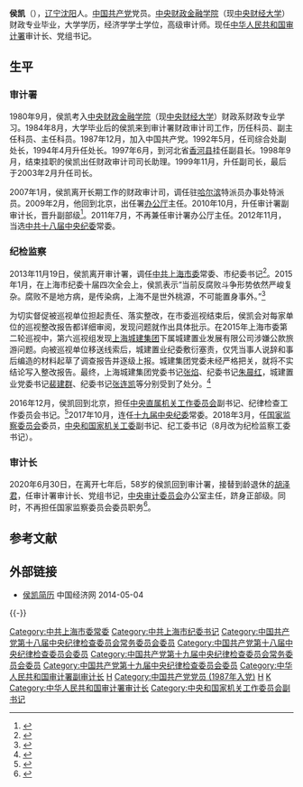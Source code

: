 {{Infobox Officeholder
|name              = 侯凯
|original_name     = 
|honorific-suffix  = 
|image = 
|imagesize         = 
|smallimage        = 
|caption           = 
|office1       = {{中国国徽}}[[中华人民共和国审计署|中华人民共和国审计署]]审计长
|term_start1 = 2020年6月30日
|term_end1  = 
|predecessor1  = [[胡泽君|胡泽君]]
|successor1         = 
|sex = 男
|native place = [[辽宁省|辽宁省]][[沈阳市|沈阳市]]
|birth_date =  {{Birth year and age|1962|4}}
|birth_place   = {{CHN}}[[辽宁省|辽宁省]][[沈阳市|沈阳市]]
|death_date   = 
|death_place       = 
|nationality       = {{PRC}}
|spouse            = 
|party             = {{CPC}}
|children          = 
|alma_mater = [[中央财经大学|中央财经大学]]
|occupation        = 官员
|profession        = 财政
|signature         = 
|website           = 
}}
'''侯凯'''（{{bd|1962年|4月||catIdx=H侯}}），[[辽宁|辽宁]][[沈阳|沈阳]]人。[[中国共产党|中国共产党]]党员。[[中央财经大学|中央财政金融学院]]（现[[中央财经大学|中央财经大学]]）财政专业毕业，大学学历，经济学学士学位，高级审计师。现任[[中华人民共和国审计署|中华人民共和国审计署]]审计长、党组书记。

== 生平 ==
=== 审计署 ===
1980年9月，侯凯考入[[中央财经大学|中央财政金融学院]]（现[[中央财经大学|中央财经大学]]）财政系财政专业学习。1984年8月，大学毕业后的侯凯来到审计署财政审计司工作，历任科员、副主任科员、主任科员。1987年12月，加入中国共产党。1992年5月，任司综合处副处长，1994年4月升任处长。1997年6月，到河北省[[香河县|香河县]]挂任副县长。1998年9月，结束挂职的侯凯出任财政审计司司长助理。1999年11月，升任副司长，最后于2003年2月升任司长。

2007年1月，侯凯离开长期工作的财政审计司，调任驻[[哈尔滨|哈尔滨]]特派员办事处特派员。2009年2月，他回到北京，出任署[[办公厅|办公厅]]主任。2010年10月，升任审计署副审计长，晋升副部级<ref>{{cite web |accessdate=2013-05-01 |url=http://news.sina.com.cn/c/2010-10-09/064518204704s.shtml |title=侯凯任审计署副审计长 |publisher=[[新浪网|新浪网]] |archive-date=2020-07-09 |archive-url=https://web.archive.org/web/20200709163459/http://news.sina.com.cn/c/2010-10-09/064518204704s.shtml |dead-url=no }}</ref>。2011年7月，不再兼任审计署办公厅主任。2012年11月，当选[[中国共产党第十八届中央纪律检查委员会|中共十八届中央纪委]]常委。

=== 纪检监察 ===
2013年11月19日，侯凯离开审计署，调任[[中共上海市委|中共上海市委]]常委、市纪委书记<ref>{{cite web |accessdate = 2013-11-21 |url = http://www.nbd.com.cn/articles/2013-11-21/789498.html |title = 三中全会后上海领导班调整：侯凯执掌上海市纪委 |publisher = [[每经网|每经网]] |archive-date = 2020-07-09 |archive-url = https://web.archive.org/web/20200709151341/http://www.nbd.com.cn/articles/2013-11-21/789498.html |dead-url = no }}</ref>。2015年1月，在上海市纪委十届四次全会上，侯凯表示“当前反腐败斗争形势依然严峻复杂。腐败不是地方病，是传染病，上海不是世外桃源，不可能置身事外。”<ref>{{Cite web|title=担任上海市纪委书记三年多，侯凯留下了哪些“金句”|url=https://www.jfdaily.com/news/detail?id=39509|accessdate=2020-06-30|author=木石|date=2016-12-17|format=|publisher=上观新闻|language=|archive-date=2020-07-09|archive-url=https://web.archive.org/web/20200709152158/https://www.jfdaily.com/news/detail?id=39509|dead-url=no}}</ref>

为切实督促被巡视单位担起责任、落实整改，在市委巡视结束后，侯凯会对每家单位的巡视整改报告都详细审阅，发现问题就作出具体批示。在2015年上海市委第二轮巡视中，第六巡视组发现[[上海城建集团|上海城建集团]]下属城建置业发展有限公司涉嫌公款旅游问题。向被巡视单位移送线索后，城建置业纪委敷衍塞责，仅凭当事人说辞和事后编造的材料起草了调查报告并逐级上报。城建集团党委未经严格把关，就将不实结论写入整改报告。最终，上海城建集团党委书记[[张焰|张焰]]、纪委书记[[朱晨红|朱晨红]]，城建置业党委书记[[裴建群|裴建群]]、纪委书记[[张连凯|张连凯]]等分别受到了处分。<ref>{{Cite web|title=上海纪委书记的调整，是两位代表人物的交接|url=https://www.sohu.com/a/121905372_391474|accessdate=2020-06-30|author=|date=2016-12-18|format=|publisher=搜狐|language=|archive-date=2020-07-09|archive-url=https://web.archive.org/web/20200709153045/https://www.sohu.com/a/121905372_391474|dead-url=no}}</ref>

2016年12月，侯凯回到北京，担任[[中央直属机关工作委员会|中央直属机关工作委员会]]副书记、纪律检查工作委员会书记。<ref>{{cite web |url=http://news.sina.com.cn/c/nd/2016-12-17/doc-ifxytqax6416245.shtml |language= |title=廖国勋任上海纪委书记 侯凯调任中直工委 |publisher=中国经济网 |date=2016年12月17日 |accessdate= |archive-date=2020-09-23 |archive-url=https://web.archive.org/web/20200923141901/http://news.sina.com.cn/c/nd/2016-12-17/doc-ifxytqax6416245.shtml |dead-url=no }}</ref>2017年10月，连任[[中国共产党第十九届中央纪律检查委员会|十九届中央纪委]]常委。2018年3月，任[[国家监察委员会|国家监察委员会]]委员，[[中央和国家机关工委|中央和国家机关工委]]副书记、纪工委书记（8月改为纪检监察工委书记）。

=== 审计长 ===
2020年6月30日，在离开七年后，58岁的侯凯回到审计署，接替到龄退休的[[胡泽君|胡泽君]]，任审计署审计长、党组书记，[[中央审计委员会|中央审计委员会]]办公室主任，跻身正部级。同时，不再担任国家监察委员会委员职务<ref>{{cite web |title=十三届全国人大常委会第二十次会议表决通过香港特别行政区维护国家安全法 习近平签署主席令予以公布 |url=http://www.xinhuanet.com/renshi/2020-06/30/c_1126178674.htm |website=新华网 |accessdate=2020-06-30 |date=2020-06-30 |archive-date=2020-07-09 |archive-url=https://web.archive.org/web/20200709160912/http://www.xinhuanet.com/renshi/2020-06/30/c_1126178674.htm |dead-url=no }}</ref>。

== 参考文献 ==
{{Reflist|2}}
== 外部链接 ==
* [http://district.ce.cn/newarea/sddy/201311/19/t20131119_1774707.shtml 侯凯简历] {{Wayback|url=http://district.ce.cn/newarea/sddy/201311/19/t20131119_1774707.shtml |date=20201128001513 }} 中国经济网 2014-05-04
{{-}}

{{start box}}
{{s-ppo|cpc}}
{{s-before|[[周福啟|周福啟]]}}
{{s-title|[[中共中央直屬機關工作委員會|中共中央直屬機關工作委員會]]紀律檢查工作委員會書記|2016年12月－2018年3月}}
{{s-none|机构撤销}}
{{s-before|[[杨晓渡|杨晓渡]]}}
{{s-title|[[中国共产党上海市纪律检查委员会|中国共产党上海市纪律检查委员会]]书记|2013年11月－2016年12月}}
{{s-after|[[廖国勋|廖国勋]]}}
{{s-gov|prc}}
{{s-before|[[胡泽君|胡泽君]]}}
{{s-title|[[中华人民共和国审计署|中华人民共和国审计署]]审计长|2020年6月－}}
{{s-inc}}
{{s-before|[[章轲|章　轲]]}}
{{s-title|[[中华人民共和国审计署|中华人民共和国审计署]][[办公厅|办公厅]]主任|2009年2月－2011年6月}}
{{s-after|[[陳塵肇|陳塵肇]]}}
{{s-before|？}}
{{s-title|[[中华人民共和国审计署|中华人民共和国审计署]]驻哈尔滨特派员办事处特派员|2006年9月－2009年2月}}
{{s-after|[[张军|张　军]]}}
{{s-before|？}}
{{s-title|[[中华人民共和国审计署|中华人民共和国审计署]]财政审计司司长|2003年3月－2006年9月}}
{{s-after|[[李业林|李业林]]}}
{{end box}}
{{中华人民共和国审计署审计长}}
{{国务院/13|部门首长}}
{{DEFAULTSORT:H侯}}
[[Category:中共上海市委常委|Category:中共上海市委常委]]
[[Category:中共上海市纪委书记|Category:中共上海市纪委书记]]
[[Category:中国共产党第十八届中央纪律检查委员会常务委员会委员|Category:中国共产党第十八届中央纪律检查委员会常务委员会委员]]
[[Category:中国共产党第十八届中央纪律检查委员会委员|Category:中国共产党第十八届中央纪律检查委员会委员]]
[[Category:中国共产党第十九届中央纪律检查委员会常务委员会委员|Category:中国共产党第十九届中央纪律检查委员会常务委员会委员]]
[[Category:中国共产党第十九届中央纪律检查委员会委员|Category:中国共产党第十九届中央纪律检查委员会委员]]
[[Category:中华人民共和国审计署副审计长|Category:中华人民共和国审计署副审计长]]
[[Category:中央财经大学校友|H]]
[[Category:中国共产党党员_(1987年入党)|Category:中国共产党党员 (1987年入党)]]
[[Category:沈阳人|H]]
[[Category:侯姓|K]]
[[Category:中华人民共和国审计署审计长|Category:中华人民共和国审计署审计长]]
[[Category:中央和国家机关工作委员会副书记|Category:中央和国家机关工作委员会副书记]]